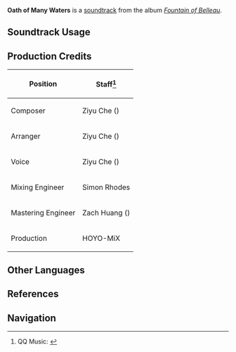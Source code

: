 {{Soundtrack Infobox
|image          = Fountain of Belleau.png
|album          = Fountain of Belleau
|disc           = 3
|number         = 70
|featured       = 
|featured2      = 
|featured3      = 
|featured_disc  = 
|featured_disc2 = 
|featured_disc3 = 
|youtube_id     = aS7mnduOGqs
|spotify_id     = 3WvizAqdAASOywUPfncT71
|previous       = Throughout the Flow of Years
|next           = Following the Torrent
}}
'''Oath of Many Waters''' is a [[soundtrack]] from the album ''[[Fountain of Belleau]]''.

==Soundtrack Usage==
{{Soundtrack Usage
|quest    = 
|location = Fontaine//underwater
|domain   = 
|eventgameplay = Radiant Harvest//challenge VII
}}

==Production Credits==
{| class="wikitable"
! Position
! Staff<ref>QQ Music: [https://y.qq.com/n/ryqq/songDetail/000idMDf4XyNSu {{zh|众水的誓约 Oath of Many Waters}}]</ref>
|-
! Composer
| Ziyu Che ({{zh|车子玉}})
|-
! Arranger
| Ziyu Che ({{zh|车子玉}})
|-
! Voice
| Ziyu Che ({{zh|车子玉}})
|-
! Mixing Engineer
| Simon Rhodes
|-
! Mastering Engineer
| Zach Huang ({{zh|黄巍}})
|-
! Production
| HOYO-MiX
|}
<!--
==Videos==
<gallery>
</gallery>

==Trivia==
-->
==Other Languages==
{{Other Languages
|en      = Oath of Many Waters
|zhs     = 众水的誓约
|zhs_rm  = 
|zhs_tl  = 
|ja      = あらゆる水の誓い
|ja_rm   = Arayuru Mizu no Chikai
|ja_tl   = 
}}

==References==
{{Reflist}}

==Navigation==
{{Soundtrack Navbox|Fountain of Belleau}}